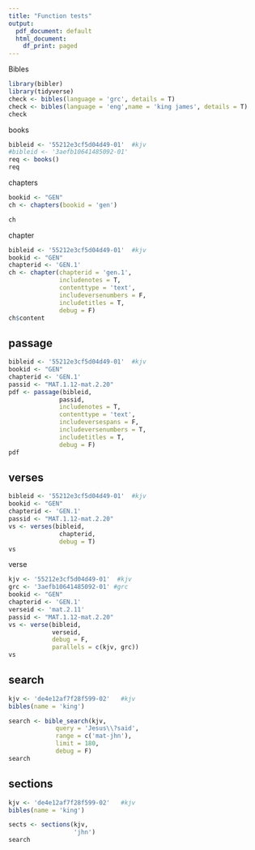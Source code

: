 ```yaml
---
title: "Function tests"
output:
  pdf_document: default
  html_document:
    df_print: paged
---
```


Bibles

```r
library(bibler)
library(tidyverse)
check <- bibles(language = 'grc', details = T)
check <- bibles(language = 'eng',name = 'king james', details = T)
check
```

books

```r
bibleid <- '55212e3cf5d04d49-01'  #kjv
#bibleid <- '3aefb10641485092-01'
req <- books()
req


```

chapters

```r

bookid <- "GEN"
ch <- chapters(bookid = 'gen')

ch
```

chapter

```r
bibleid <- '55212e3cf5d04d49-01'  #kjv
bookid <- "GEN"
chapterid <- 'GEN.1'
ch <- chapter(chapterid = 'gen.1', 
              includenotes = T,
              contenttype = 'text',
              includeversenumbers = F, 
              includetitles = T,
              debug = F)
ch$content
```

## passage

```r
bibleid <- '55212e3cf5d04d49-01'  #kjv
bookid <- "GEN"
chapterid <- 'GEN.1'
passid <- "MAT.1.12-mat.2.20"
pdf <- passage(bibleid, 
              passid, 
              includenotes = T,
              contenttype = 'text',
              includeversespans = F,
              includeversenumbers = T, 
              includetitles = T,
              debug = F)
pdf

```

## verses

```r
bibleid <- '55212e3cf5d04d49-01'  #kjv
bookid <- "GEN"
chapterid <- 'GEN.1'
passid <- "MAT.1.12-mat.2.20"
vs <- verses(bibleid, 
              chapterid, 
              debug = T)
vs

```

verse

```r
kjv <- '55212e3cf5d04d49-01'  #kjv
grc <- '3aefb10641485092-01' #grc
bookid <- "GEN"
chapterid <- 'GEN.1'
verseid <- 'mat.2.11'
passid <- "MAT.1.12-mat.2.20"
vs <- verse(bibleid, 
            verseid, 
            debug = F,
            parallels = c(kjv, grc))
vs

```

## search

```r

kjv <- 'de4e12af7f28f599-02'   #kjv
bibles(name = 'king')

search <- bible_search(kjv,
             query = 'Jesus\\?said',
             range = c('mat-jhn'),
             limit = 180,
             debug = F)
search

```

## sections

```r

kjv <- 'de4e12af7f28f599-02'   #kjv
bibles(name = 'king')

sects <- sections(kjv,
                  'jhn')
search

```

